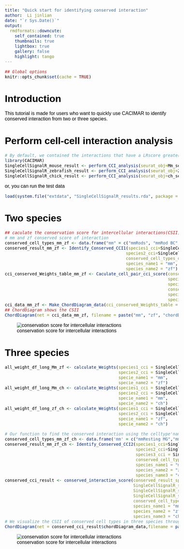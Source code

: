 ```yaml
---
title: "Quick start for identifying conserved interaction"
author:  Li jinlian
date: "`r Sys.Date()`"
output:
  rmdformats::downcute:
    self_contained: true
    thumbnails: true
    lightbox: true
    gallery: false
    highlight: tango
---
```


<style>
  body {
  font-family: "Helvetica";
    font-size: 16px;
    color: black;
  }
</style>

```r
## Global options
knitr::opts_chunk$set(cache = TRUE)
```

# Introduction
This tutorial is made for users who want to quickly use CACIMAR to identify conserved interaction from two or three species.

# Perform cell-cell interaction analysis
```r
# By default, we contained the interactions that have a LRscore greater than 0.5 and scale the LRscore
library(CACIMAR)
SingleCellSignalR_mouse_result <- perform_CCI_analysis(seurat_obj=Mm_seurat, target_organism=10090)
SingleCellSignalR_zebrafish_result <- perform_CCI_analysis(seurat_obj=Zf_seurat, target_organism=7955)
SingleCellSignalR_chick_result <- perform_CCI_analysis(seurat_obj=ch_seurat, target_organism=9031)
```

or, you can run the test data
``` r
load(system.file("extdata", "SingleCellSignalR_results.rda", package = "CACIMAR"))
```


# Two species

```r
## caculate the conservation score for intercellular interactions(CSII)
# mm and zf conserved score of interaction
conserved_cell_types_mm_zf <- data.frame("mm" = c("mmRods", "mmRod BC", "mmCones", "mmPericytes", "mmV/E cells", "mmRGC", "mmGABAergic AC", "mmRPE", "mmResting MG", "mmActivated MG", "mmMicroglia", "mmGlycinergic AC", "mmHorizontal cells"), "zf" = c("zfRods", "zfCone BC", "zfCones", "zfPericytes", "zfV/E cells", "zfRGC", "zfGABAergic AC", "zfRPE", "zfResting MG", "zfActivated MG", "zfMicroglia", "zfGlycinergic AC", "zfHorizontal cells"))
conserved_result_mm_zf <- Identify_Conserved_CCI1(species1_cci=SingleCellSignalR_mouse_result,
                                                 species2_cci=SingleCellSignalR_zebrafish_result,
                                                 conserved_cell_types_df=conserved_cell_types_mm_zf,
                                                 species_name1 = "mm",
                                                 species_name2 = "zf")
cci_conserved_Weights_table_mm_zf <- Caculate_cell_pair_cci_score(conserved_result_df=conserved_result_mm_zf,
                                                                  species1_cci = SingleCellSignalR_mouse_result,
                                                                  species2_cci = SingleCellSignalR_zebrafish_result,
                                                                  conserved_cell_types_df = conserved_cell_types_mm_zf,
                                                                  species_name1 = "mm",
                                                                  species_name2 = "zf")
cci_data_mm_zf <- Make_ChordDiagram_data(cci_conserved_Weights_table = cci_conserved_Weights_table_mm_zf, species_name1 = "mm", species_name2 = "zf")
## ChordDiagram shows the CSII
ChordDiagram(net = cci_data_mm_zf, filename = paste("mm", "zf", "chordDiagram.pdf", sep = "_"))
```

![conservation score for intercellular interactions](./fig_use/chordDiagram_edit.png)


# Three species

```r
all_weight_df_long_Mm_zf <- calculate_Weights(species1_cci = SingleCellSignalR_mouse_result,
                                              species2_cci = SingleCellSignalR_zebrafish_result,
                                              specie_name1 = "mm",
                                              specie_name2 = "zf")
all_weight_df_long_Mm_ch <- calculate_Weights(species1_cci = SingleCellSignalR_mouse_result,
                                              species2_cci = SingleCellSignalR_chick_result,
                                              specie_name1 = "mm",
                                              specie_name2 = "ch")
all_weight_df_long_zf_ch <- calculate_Weights(species1_cci = SingleCellSignalR_zebrafish_result,
                                              species2_cci = SingleCellSignalR_chick_result,
                                              specie_name1 = "zf",
                                              specie_name2 = "ch")
```

```r
# Our function to find the conserved interaction using the celltype'names with prefix, so, the conserved cell types provided should be in prefix+celltype, like mmResting MG
conserved_cell_types_mm_zf_ch <- data.frame('mm' = c("mmResting MG","mmGABAergic AC", "mmRGC", "mmCones"), "zf" = c("zfResting MG", "zfGABAergic AC", "zfRGC", "zfCones"), 'ch' = c("chResting MG","chGABAergic AC", "chRGC", "chCones"))
conserved_result_mm_zf_ch <- Identify_Conserved_CCI2(species1_cci=SingleCellSignalR_mouse_result,
                                                     species2_cci=SingleCellSignalR_zebrafish_result,
                                                     species3_cci = SingleCellSignalR_chick_result,
                                                     conserved_cell_types_df=conserved_cell_types_mm_zf_ch,
                                                     species_name1 = "mm",
                                                     species_name2 = "zf",
                                                     species_name3 = "ch")
conserved_cci_result <- conserved_interaction_score(conserved_result_species = conserved_result_mm_zf_ch,
                                                    SingleCellSignalR_sp1_result = SingleCellSignalR_mouse_result,
                                                    SingleCellSignalR_sp2_result = SingleCellSignalR_zebrafish_result,
                                                    SingleCellSignalR_sp3_result = SingleCellSignalR_chick_result,
                                                    conserved_cell_types_df = conserved_cell_types_mm_zf_ch,
                                                    species_name1 = "mm",
                                                    species_name2 = "zf",
                                                    species_name3 = "ch")
# We visualize the CSII of conserved cell types in three species through ChordDiagram
ChordDiagram(net = conserved_cci_result$chordDiagram_data,filename = paste(species_name1, species_name2, species_name3, "chordDiagram.pdf", sep = "_"))
```

![conservation score for intercellular interactions](./fig_use/4.mm_zf_ch_chordDiagram.png)


